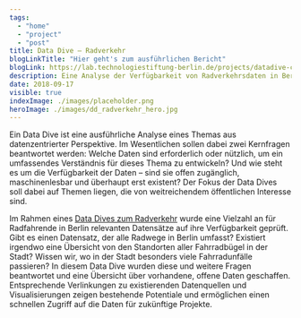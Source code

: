 ```yaml
---
tags:
  - "home"
  - "project"
  - "post"
title: Data Dive – Radverkehr
blogLinkTitle: "Hier geht's zum ausführlichen Bericht"
blogLink: https://lab.technologiestiftung-berlin.de/projects/datadive-cycling/de/
description: Eine Analyse der Verfügbarkeit von Radverkehrsdaten in Berlin
date: 2018-09-17
visible: true
indexImage: ./images/placeholder.png
heroImage: ./images/dd_radverkehr_hero.jpg
---
```


Ein Data Dive ist eine ausführliche Analyse eines Themas aus datenzentrierter Perspektive. Im Wesentlichen sollen dabei zwei Kernfragen beantwortet werden: Welche Daten sind erforderlich oder nützlich, um ein umfassendes Verständnis für dieses Thema zu entwickeln? Und wie steht es um die Verfügbarkeit der Daten – sind sie offen zugänglich, maschinenlesbar und überhaupt erst existent? Der Fokus der Data Dives soll dabei auf Themen liegen, die von weitreichendem öffentlichen Interesse sind.

Im Rahmen eines [Data Dives zum Radverkehr](https://lab.technologiestiftung-berlin.de/projects/datadive-cycling/de/) wurde eine Vielzahl an für Radfahrende in Berlin relevanten Datensätze auf ihre Verfügbarkeit geprüft. Gibt es einen Datensatz, der alle Radwege in Berlin umfasst? Existiert irgendwo eine Übersicht von den Standorten aller Fahrradbügel in der Stadt? Wissen wir, wo in der Stadt besonders viele Fahrradunfälle passieren? In diesem Data Dive wurden diese und weitere Fragen beantwortet und eine Übersicht über vorhandene, offene Daten geschaffen. Entsprechende Verlinkungen zu existierenden Datenquellen und Visualisierungen zeigen bestehende Potentiale und ermöglichen einen schnellen Zugriff auf die Daten für zukünftige Projekte.



<ImageSection
  src={image}
  caption="Ein Auschnitt aus dem Data Dive"
/>
